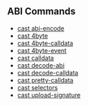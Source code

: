 ## ABI Commands

- [cast abi-encode](/cast/reference/cast-abi-encode)
- [cast 4byte](/cast/reference/cast-4byte)
- [cast 4byte-calldata](/cast/reference/cast-4byte-calldata)
- [cast 4byte-event](/cast/reference/cast-4byte-event)
- [cast calldata](/cast/reference/cast-calldata)
- [cast decode-abi](/cast/reference/cast-decode-abi)
- [cast decode-calldata](/cast/reference/cast-decode-calldata)
- [cast pretty-calldata](/cast/reference/cast-pretty-calldata)
- [cast selectors](/cast/reference/cast-selectors)
- [cast upload-signature](/cast/reference/cast-upload-signature)
